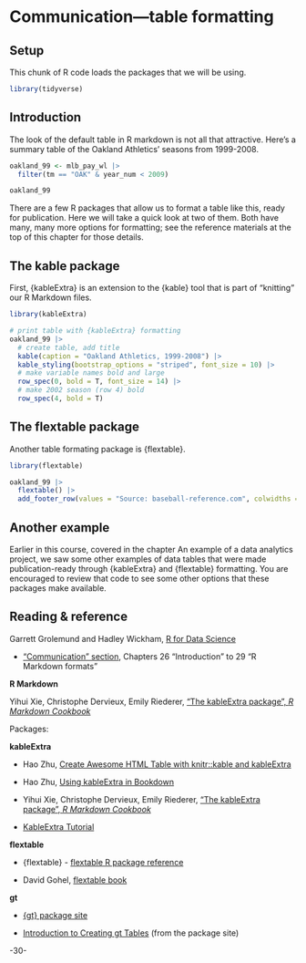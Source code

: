<!-- 
This file by Martin Monkman 
is licensed under a Creative Commons Attribution 4.0 International License
https://creativecommons.org/licenses/by/4.0/  
-->

# Communication—table formatting {#communicationtable}

## Setup

This chunk of R code loads the packages that we will be using.

```r
library(tidyverse)
```





## Introduction {#communication-table-intro}

The look of the default table in R markdown is not all that attractive. Here's a summary table of the Oakland Athletics' seasons from 1999-2008.

```r

oakland_99 <- mlb_pay_wl |> 
  filter(tm == "OAK" & year_num < 2009)

oakland_99
```

There are a few R packages that allow us to format a table like this, ready for publication. Here we will take a quick look at two of them. Both have many, many more options for formatting; see the reference materials at the top of this chapter for those details.


## The kable package {#communication-table-kable}


First, {kableExtra} is an extension to the {kable} tool that is part of "knitting" our R Markdown files.

```r
library(kableExtra)

# print table with {kableExtra} formatting  
oakland_99 |>
  # create table, add title
  kable(caption = "Oakland Athletics, 1999-2008") |>
  kable_styling(bootstrap_options = "striped", font_size = 10) |>
  # make variable names bold and large
  row_spec(0, bold = T, font_size = 14) |>
  # make 2002 season (row 4) bold
  row_spec(4, bold = T) 
```  



## The flextable package {#communication-table-flextable}


Another table formating package is {flextable}. 


```r
library(flextable)

oakland_99 |> 
  flextable() |> 
  add_footer_row(values = "Source: baseball-reference.com", colwidths = 8)

```


## Another example

Earlier in this course, covered in the chapter An example of a data analytics project, we saw some other examples of data tables that were made publication-ready through {kableExtra} and {flextable} formatting. You are encouraged to review that code to see some other options that these packages make available.



## Reading & reference  {#communication-table-reading}

Garrett Grolemund and Hadley Wickham, [R for Data Science](https://r4ds.had.co.nz/)

* ["Communication" section](https://r4ds.had.co.nz/communicate-intro.html), Chapters 26 "Introduction" to 29 "R Markdown formats"




**R Markdown**

Yihui Xie, Christophe Dervieux, Emily Riederer, ["The kableExtra package", _R Markdown Cookbook_](https://bookdown.org/yihui/rmarkdown-cookbook/kableextra.html)



Packages:

**kableExtra**

* Hao Zhu, [Create Awesome HTML Table with knitr::kable and kableExtra](https://haozhu233.github.io/kableExtra/awesome_table_in_html.html)

* Hao Zhu, [Using kableExtra in Bookdown](https://haozhu233.github.io/kableExtra/bookdown/index.html)

* Yihui Xie, Christophe Dervieux, Emily Riederer, ["The kableExtra package", _R Markdown Cookbook_](https://bookdown.org/yihui/rmarkdown-cookbook/kableextra.html)

* [KableExtra Tutorial](https://rstudio-pubs-static.s3.amazonaws.com/444395_76727eaf9c774fa8bf932bed16500a00.html)




**flextable**

* {flextable} - [flextable R package reference](https://davidgohel.github.io/flextable/index.html)

* David Gohel, [flextable book](https://ardata-fr.github.io/flextable-book/)


**gt**

* [{gt} package site](https://gt.rstudio.com/index.html)

* [Introduction to Creating gt Tables](https://gt.rstudio.com/articles/intro-creating-gt-tables.html) (from the package site)



-30-
